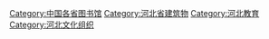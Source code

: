 [[Category:中国各省图书馆|Category:中国各省图书馆]]
[[Category:河北省建筑物|Category:河北省建筑物]]
[[Category:河北教育|Category:河北教育]]
[[Category:河北文化组织|Category:河北文化组织]]